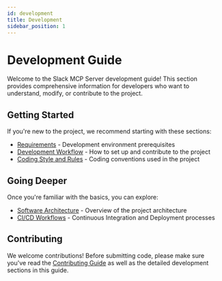 ```yaml
---
id: development
title: Development
sidebar_position: 1
---
```


# Development Guide

Welcome to the Slack MCP Server development guide! This section provides comprehensive information for developers who want to understand, modify, or contribute to the project.

## Getting Started

If you're new to the project, we recommend starting with these sections:

- [Requirements](./requirements.mdx) - Development environment prerequisites
- [Development Workflow](./workflow.mdx) - How to set up and contribute to the project
- [Coding Style and Rules](./coding-style.mdx) - Coding conventions used in the project

## Going Deeper

Once you're familiar with the basics, you can explore:

- [Software Architecture](/dev/next/architecture) - Overview of the project architecture
- [CI/CD Workflows](./ci-cd/index.mdx) - Continuous Integration and Deployment processes

## Contributing

We welcome contributions! Before submitting code, please make sure you've read the [Contributing Guide](/docs/next/contribute) as well as the detailed development sections in this guide.
